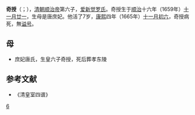 '''奇授'''（{{lang-mnc|ᡴᡳᡧᡝᠣ|v=Kišeo|a=Kixeu}}；{{bd|1660年|1月3日|1665年|12月12日|catIdx=A}}），[[清朝|清朝]][[顺治帝|顺治帝]]第六子，[[爱新觉罗氏|爱新觉罗氏]]。奇授生于[[顺治|顺治]]十六年（1659年）[[十一月廿一|十一月廿一]]，生母是唐庶妃。他活了7岁，[[康熙|康熙]]四年（1665年）[[十一月初六|十一月初六]]，奇授病死，無[[谥号|谥号]]。

==母==
* 庶妃唐氏，生皇六子奇授，死后葬孝东陵
==参考文献==
*《清皇室四谱》
{{清世祖皇室}}
[[Category:清世祖皇子|6]]